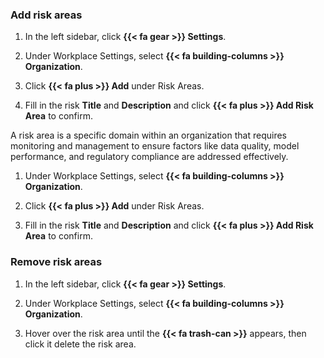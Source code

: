 ### Add risk areas

:::: {.content-visible unless-format="revealjs"}
1. In the left sidebar, click **{{< fa gear >}} Settings**. 

1. Under Workplace Settings, select **{{< fa building-columns >}} Organization**.

1. Click **{{< fa plus >}} Add** under Risk Areas.

1. Fill in the risk **Title** and **Description** and click **{{< fa plus >}} Add Risk Area** to confirm.
::::

:::: {.content-hidden unless-format="revealjs"}
A risk area is a specific domain within an organization that requires monitoring and management to ensure factors like data quality, model performance, and regulatory compliance are addressed effectively.

1. Under Workplace Settings, select **{{< fa building-columns >}} Organization**.

1. Click **{{< fa plus >}} Add** under Risk Areas.

1. Fill in the risk **Title** and **Description** and click **{{< fa plus >}} Add Risk Area** to confirm.
::::

:::: {.content-visible unless-format="revealjs"}
### Remove risk areas
1. In the left sidebar, click **{{< fa gear >}} Settings**. 

1. Under Workplace Settings, select **{{< fa building-columns >}} Organization**.

1. Hover over the risk area until the **{{< fa trash-can >}}** appears, then click it delete the risk area.
::::